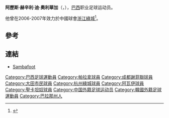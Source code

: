 {{expand|time=2010-06-19T07:58:35+00:00}}
{{Infobox Football biography
|          playername = 迪高
|               image = 
|            fullname = Alex Chandre de Oliveira
|         dateofbirth = {{Birth date|1977|12|21}}
|         cityofbirth = [[庫里奇巴|庫里奇巴]]
|      countryofbirth = {{flag|Brazil}}
|         dateofdeath = {{Death date and age|2014|6|14|1977|12|21}}
|         cityofdeath = [[庫里奇巴|庫里奇巴]]
|      countryofdeath = {{flag|Brazil}}
|              height = {{height|m=1.80}}
|            nickname = 
|            position = [[前鋒_(足球)|前鋒]]
|         currentclub = 
|          clubnumber = 
|          youthyears = 
|          youthclubs = 
|               years = 1996-98<br />1999<br />2000<br />2001<br />2002<br />2003<br />2004<br />2005<br />2006<br />2007<br />2007<br />2008<br />2009
|               clubs = [[帕拉拿|帕拉拿]]<br/>[[成都五牛|成都五牛]]<br/>[[陕西国力|陕西国力]]<br/>{{tsl|en|Seixal F.C.||Seixal}}<br/>[[帕拉拿|帕拉拿]]<br/>[[大田市民|大田市民]]<br/>[[阿瓦伊足球俱樂部|阿瓦伊]]<br/>[[巴伊亚竞技俱乐部|巴希亞]]<br/>[[浙江綠城|浙江綠城]]<br/>[[阿瓦伊足球俱樂部|阿瓦伊]]<br/>[[浙江綠城|浙江綠城]]<br/>[[聖卡坦奴|聖卡坦奴]]<br/>聖赫勒拿
|         caps(goals) = 
|       nationalyears = 
|        nationalteam = 
| nationalcaps(goals) =  
|            pcupdate = 2010年2月15日
|            ntupdate = 
}}
'''阿歷斯·赫辛利·迪·奧利華加'''（{{lang-en|Alex Chandre de Oliveira}}，{{bd|1977年|12月21日|2014年|6月14日|catIdx=O}}），[[巴西|巴西]]职业足球运动员。

他曾在2006-2007年效力於中國球會[[浙江綠城|浙江綠城]]<ref>{{Cite web |url=http://minhavidavai.blogspot.com/2009/09/por-onde-anda-alex-chandre-o-tico.html |title=ViAvaí - Por onde anda: Alex Chandre, o Tico! |accessdate=2010-06-19 |archive-date=2009-10-01 |archive-url=https://web.archive.org/web/20091001150546/http://minhavidavai.blogspot.com/2009/09/por-onde-anda-alex-chandre-o-tico.html |dead-url=no }}</ref>。

==參考==
{{reflist}}

==連結==
*[http://br.sambafoot.com/jogadores/4030_Tico.html Sambafoot]{{dead link|date=十一月 2017 |bot=InternetArchiveBot }}

{{DEFAULTSORT:Oliveira,Alex Chandre de}}
[[Category:巴西足球運動員|Category:巴西足球運動員]]
[[Category:帕拉拿球員|Category:帕拉拿球員]]
[[Category:成都謝菲聯球員|Category:成都謝菲聯球員]]
[[Category:大田市民球員|Category:大田市民球員]]
[[Category:杭州綠城球員|Category:杭州綠城球員]]
[[Category:阿瓦伊球員|Category:阿瓦伊球員]]
[[Category:聖卡坦奴球員|Category:聖卡坦奴球員]]
[[Category:中国外籍足球运动员|Category:中国外籍足球运动员]]
[[Category:韓國外籍足球運動員|Category:韓國外籍足球運動員]]
[[Category:巴拉那州人|Category:巴拉那州人]]